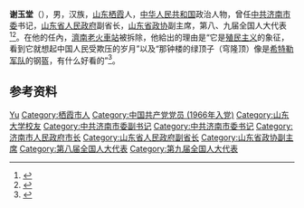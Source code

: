 '''谢玉堂'''（{{bd|1946年|}}），男，汉族，[[山东|山东]][[栖霞市|栖霞]]人，[[中华人民共和国|中华人民共和国]]政治人物，曾任[[中共济南市委|中共济南市委]]书记，[[山东省人民政府|山东省人民政府]]副省长，[[山东省政协|山东省政协]]副主席，第八、九届全国人大代表<ref>{{Cite book|title=中华人民共和国职官志|author=何虎生, 李耀东, 向常福主编|publisher=中国社会出版社|year=2003|isbn=9787800883934|location=北京|pages=}}</ref><ref>{{Cite web|title=谢玉堂辞去山东省慈善总会会长职务，曾担任省政协副主席|url=https://www.thepaper.cn/newsDetail_forward_1568360|accessdate=2020-08-25|work=澎湃新闻|archive-date=2018-10-22|archive-url=https://web.archive.org/web/20181022215756/http://www.thepaper.cn/newsDetail_forward_1568360|dead-url=no}}</ref>。在他的任內，[[津浦铁路济南车站旧址|濟南老火車站]]被拆除，他給出的理由是“它是[[殖民主义|殖民主义]]的象征，看到它就想起中国人民受欺压的岁月”以及“那钟楼的绿顶子（穹隆顶）像是[[納粹德國陸軍|希特勒军队]]的钢盔，有什么好看的”<ref>{{cite web|title=城市的败笔|url=http://www.bast.net.cn/bjkx/xstt/kpyjc/bjcsghxh/ghxx/23537.shtml|accessdate=2009-11-27|author=|date=|format=|work=北京城市规划学会|publisher=首都科技网|language=|archiveurl=https://web.archive.org/web/20070807102904/http://www.bast.net.cn/bjkx/xstt/kpyjc/bjcsghxh/ghxx/23537.shtml|archivedate=2007-08-07|deadurl=yes}}</ref>。

== 参考资料 ==
{{reflist}}

{{中国人物小作品}}
{{中华人民共和国济南市正职领导人}}

{{Authority control}}
{{DEFAULTSORT:Xie谢}}
[[Category:谢姓|Yu]]
[[Category:栖霞市人|Category:栖霞市人]]
[[Category:中国共产党党员_(1966年入党)|Category:中国共产党党员 (1966年入党)]]
[[Category:山东大学校友|Category:山东大学校友]]
[[Category:中共济南市委副书记|Category:中共济南市委副书记]]
[[Category:中共济南市委书记|Category:中共济南市委书记]]
[[Category:济南市人民政府市长|Category:济南市人民政府市长]]
[[Category:山东省人民政府副省长|Category:山东省人民政府副省长]]
[[Category:山东省政协副主席|Category:山东省政协副主席]]
[[Category:第八届全国人大代表|Category:第八届全国人大代表]]
[[Category:第九届全国人大代表|Category:第九届全国人大代表]]